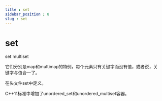 ```yaml
---
title : set
sidebar_position : 8
slug : set
---
```

# set
set multiset

它们分别是map和multimap的特例，每个元素只有关键字而没有值，或者说，关键字与值合一了。

在头文件set中定义。

C++11标准中增加了unordered_set和unordered_multiset容器。
